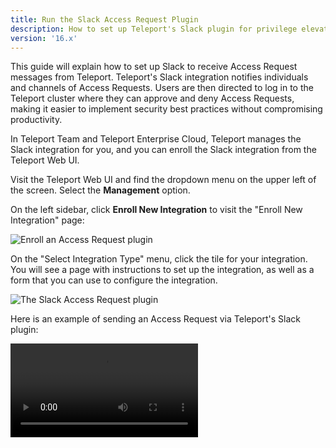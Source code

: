 ```yaml
---
title: Run the Slack Access Request Plugin
description: How to set up Teleport's Slack plugin for privilege elevation approvals.
version: '16.x'
---
```


This guide will explain how to set up Slack to receive Access Request messages
from Teleport. Teleport's Slack integration notifies individuals and channels of
Access Requests. Users are then directed to log in to the Teleport cluster where
they can approve and deny Access Requests, making it easier to implement security
best practices without compromising productivity.

<Accordion title="This integration is hosted on Teleport Cloud">
  In Teleport Team and Teleport Enterprise Cloud, Teleport manages the Slack integration for
  you, and you can enroll the Slack integration from the Teleport Web UI.

  Visit the Teleport Web UI and find the dropdown menu on the upper left of the
  screen. Select the **Management** option.

  On the left sidebar, click **Enroll New Integration** to visit the "Enroll New
  Integration" page:

  ![Enroll an Access Request plugin](../../../../../../assets/enroll-7cf5756f5a.png)

  On the "Select Integration Type" menu, click the tile for your integration. You
  will see a page with instructions to set up the integration, as well as a form
  that you can use to configure the integration.
</Accordion>

![The Slack Access Request plugin](../../../../../../assets/diagram-258db6d174.png)

Here is an example of sending an Access Request via Teleport's Slack plugin:

<video controls>
  <source src="../../../../../../assets/slack-789d16bd5d.mp4" type="video/mp4" />

  <source src="../../../../../../assets/slack-168e42cd25.webm" type="video/webm" />

  Your browser does not support the video tag.
</video>

## Prerequisites

- Access to an Enterprise edition of Teleport running in your environment.

  For information about the differences between Teleport editions, see [Comparing
  editions](/docs/ver/16.x/choose-an-edition/introduction#comparing-editions).

- The Enterprise `tctl` admin tool and `tsh` client tool version >= 15.0.0-dev.

  You can verify the tools you have installed by running the following commands:

  ```code
  $ tctl version
  # Teleport Enterprise v15.0.0-dev go1.21

  $ tsh version
  # Teleport v15.0.0-dev go1.21
  ```

  You can download these tools by following the appropriate [Installation
  instructions](/docs/ver/16.x/installation#installation-instructions) for your environment and Teleport edition.

**Recommended:** Configure Machine ID to provide short-lived Teleport
credentials to the plugin. Before following this guide, follow a Machine ID
[deployment guide](/docs/ver/16.x/machine-id/deployment) to run the `tbot` binary on
your infrastructure.

- Slack admin privileges to create an app and install it to your workspace. Your
  Slack profile must have the "Workspace Owner" or "Workspace Admin" banner
  below your profile picture.
- Either a Linux host or Kubernetes cluster where you will run the Slack plugin.

To check that you can connect to your Teleport cluster, sign in with `tsh login`, then
verify that you can run `tctl` commands using your current credentials.
`tctl` is supported on macOS and Linux machines.

For example:

```code
$ tsh login --proxy=teleport.example.com --user=email@example.com
$ tctl status
# Cluster  teleport.example.com
# Version  15.0.0-dev
# CA pin   sha256:abdc1245efgh5678abdc1245efgh5678abdc1245efgh5678abdc1245efgh5678
```

If you can connect to the cluster and run the `tctl status` command, you can use your
current credentials to run subsequent `tctl` commands from your workstation.
If you host your own Teleport cluster, you can also run `tctl` commands on the computer that
hosts the Teleport Auth Service for full permissions.

## Step 1/8. Define RBAC resources

Before you set up the Slack plugin, you will need to enable Role Access Requests
in your Teleport cluster.

For the purpose of this guide, we will define an `editor-requester` role, which
can request the built-in `editor` role, and an `editor-reviewer` role that can
review requests for the `editor` role.

Create a file called `editor-request-rbac.yaml` with the following content:

```yaml
kind: role
version: v5
metadata:
  name: editor-reviewer
spec:
  allow:
    review_requests:
      roles: ['editor']
---
kind: role
version: v5
metadata:
  name: editor-requester
spec:
  allow:
    request:
      roles: ['editor']
      thresholds:
        - approve: 1
          deny: 1
```

Create the roles you defined:

```code
$ tctl create -f editor-request-rbac.yaml
role 'editor-reviewer' has been created
role 'editor-requester' has been created
```

Allow yourself to review requests by users with the `editor-requester` role by
assigning yourself the `editor-reviewer` role.

Assign the `editor-reviewer` role to your Teleport user by running the appropriate
commands for your authentication provider:

<Tabs>
  <Tab title="Local User">
    1. Retrieve your local user's configuration resource:

       ```code
       $ tctl get users/$(tsh status -f json | jq -r '.active.username') > out.yaml
       ```

    2. Edit `out.yaml`, adding `editor-reviewer` to the list of existing roles:

       ```diff
         roles:
          - access
          - auditor
          - editor
       +  - editor-reviewer 
       ```

    3. Apply your changes:

       ```code
       $ tctl create -f out.yaml
       ```

    4. Sign out of the Teleport cluster and sign in again to assume the new role.
  </Tab>

  <Tab title="GitHub">
    1. Retrieve your `github` authentication connector:

       ```code
       $ tctl get github/github --with-secrets > github.yaml
       ```

       Note that the `--with-secrets` flag adds the value of `spec.signing_key_pair.private_key`
       to the `github.yaml` file. Because this key contains a sensitive value, you should remove the
       github.yaml file immediately after updating the resource.

    2. Edit `github.yaml`, adding `editor-reviewer` to the `teams_to_roles` section.

       The team you should map to this role depends on how you have designed your
       organization's role-based access controls (RBAC). However, the team must include your user account and
       should be the smallest team possible within your organization.

       Here is an example:

       ```diff
         teams_to_roles:
           - organization: octocats
             team: admins
             roles:
               - access
       +       - editor-reviewer
       ```

    3. Apply your changes:

       ```code
       $ tctl create -f github.yaml
       ```

    4. Sign out of the Teleport cluster and sign in again to assume the new role.
  </Tab>

  <Tab title="SAML">
    1. Retrieve your `saml`  configuration resource:

       ```code
       $ tctl get --with-secrets saml/mysaml > saml.yaml
       ```

       Note that the `--with-secrets` flag adds the value of `spec.signing_key_pair.private_key`
       to the `saml.yaml` file. Because this key contains a sensitive value, you should remove the
       saml.yaml file immediately after updating the resource.

    2. Edit `saml.yaml`, adding `editor-reviewer` to the `attributes_to_roles` section.

       The attribute you should map to this role depends on how you have designed your
       organization's role-based access controls (RBAC). However, the group must include your
       user account and should be the smallest group possible within your organization.

       Here is an example:

       ```diff
         attributes_to_roles:
           - name: "groups"
             value: "my-group"
             roles:
               - access
       +       - editor-reviewer
       ```

    3. Apply your changes:

       ```code
       $ tctl create -f saml.yaml
       ```

    4. Sign out of the Teleport cluster and sign in again to assume the new role.
  </Tab>

  <Tab title="OIDC">
    1. Retrieve your `oidc`  configuration resource:

       ```code
       $ tctl get oidc/myoidc --with-secrets > oidc.yaml
       ```

       Note that the `--with-secrets` flag adds the value of `spec.signing_key_pair.private_key`
       to the `oidc.yaml` file. Because this key contains a sensitive value, you should remove the
       oidc.yaml file immediately after updating the resource.

    2. Edit `oidc.yaml`, adding `editor-reviewer` to the `claims_to_roles` section.

       The claim you should map to this role depends on how you have designed your organization's
       role-based access controls (RBAC). However, the group must include your user account and
       should be the smallest group possible within your organization.

       Here is an example:

       ```diff
         claims_to_roles:
           - name: "groups"
             value: "my-group"
             roles:
               - access
       +       - editor-reviewer
       ```

    3. Apply your changes:

       ```code
       $ tctl create -f oidc.yaml
       ```

    4. Sign out of the Teleport cluster and sign in again to assume the new role.
  </Tab>
</Tabs>

Create a user called `myuser` who has the `editor-requester` role. This user
cannot edit your cluster configuration unless they request the `editor` role:

```code
$ tctl users add myuser --roles=editor-requester 
```

`tctl` will print an invitation URL to your terminal. Visit the URL and log in
as `myuser` for the first time, registering credentials as configured for your
Teleport cluster.

Later in this guide, you will have `myuser` request the `editor` role so you can
review the request using the Teleport plugin.

## Step 2/8. Install the Teleport Slack plugin

<Tabs>
  <Tab title="Download">
    We currently only provide `linux-amd64` binaries. You can also compile these
    plugins from source. You can run the plugin from a remote host or your local
    development machine.

    ```code
    $ curl -L -O https://get.gravitational.com/teleport-access-slack-v13.3.7-linux-amd64-bin.tar.gz
    $ tar -xzf teleport-access-slack-v13.3.7-linux-amd64-bin.tar.gz
    $ cd teleport-access-slack
    $ sudo ./install
    ```

    Make sure the binary is installed:

    ```code
    $ teleport-slack version
    teleport-slack v13.3.7 git:teleport-slack-v13.3.7-fffffffff go1.21
    ```
  </Tab>

  <Tab title="Docker Image">
    We currently only provide Docker images for `linux-amd64`.
    Pull the Docker image for the latest access request plugin by running the following command:

    ```code
    $ docker pull public.ecr.aws/gravitational/teleport-plugin-slack:13.3.7
    ```

    Make sure the plugin is installed by running the following command:

    ```code
    $ docker run public.ecr.aws/gravitational/teleport-plugin-slack:13.3.7 version
    teleport-slack v13.3.7 git:teleport-slack-v13.3.7-api/14.0.0-gd1e081e 1.21
    ```

    For a list of available tags, visit [Amazon ECR Public Gallery](https://gallery.ecr.aws/gravitational/teleport-plugin-slack).
  </Tab>

  <Tab title="From Source">
    To install from source you need `git` and `go` installed. If you do not have Go
    installed, visit the Go [downloads page](https://go.dev/dl/).

    ```code
    $ git clone https://github.com/gravitational/teleport-plugins.git
    $ cd teleport-plugins/access/slack
    $ make
    ```

    Move the `teleport-slack` binary into your PATH.

    Make sure the binary is installed:

    ```code
    $ teleport-slack version
    teleport-slack v13.3.7 git:teleport-slack-v13.3.7-fffffffff go1.21
    ```
  </Tab>

  <Tab title="Helm Chart">
    {/*TODO: Replace this with the following partial once we fix
    gravitational/docs#299:
    docs/pages/kubernetes-access/helm/includes/helm-repo-add.mdx*/}

    Allow Helm to install charts that are hosted in the Teleport Helm repository:

    ```code
    $ helm repo add teleport https://charts.releases.teleport.dev
    ```

    Update the cache of charts from the remote repository:

    ```code
    $ helm repo update
    ```
  </Tab>
</Tabs>

## Step 3/8. Create a user and role for the plugin

Teleport's Access Request plugins authenticate to your Teleport cluster as a
user with permissions to list and read Access Requests. This way, plugins can
retrieve Access Requests from the Teleport Auth Service and present them to
reviewers.

Define a user and role called `access-plugin` by adding the following content to
a file called `access-plugin.yaml`:

```yaml
kind: role
version: v5
metadata:
  name: access-plugin
spec:
  allow:
    rules:
      - resources: ['access_request']
        verbs: ['list', 'read']
      - resources: ['access_plugin_data']
        verbs: ['update']

      # In order to provide access list review reminders, permissions to list and read access lists
      # are necessary. This is currently only supported for a subset of plugins.
      - resources: ['access_list']
        verbs: ['list', 'read']

    # Optional: To display user-friendly names in resource-based Access
    # Requests instead of resource IDs, the plugin also needs permission
    # to list the resources being requested. Include this along with the
    # list-access-request-resources role definition.
    review_requests:
      preview_as_roles:
        - list-access-request-resources
---
kind: user
metadata:
  name: access-plugin
spec:
  roles: ['access-plugin']
version: v2
---
# Optional, for displaying friendly names of resources. Resource types and
# labels can be further limited to only the resources that access can be
# requested to.
kind: role
version: v5
metadata:
  name: list-access-request-resources
spec:
  allow:
    rules:
      - resources: ['node', 'app', 'db', 'kube_cluster']
        verbs: ['list', 'read']
    node_labels:
      '*': '*'
    kubernetes_labels:
      '*': '*'
    db_labels:
      '*': '*'
    app_labels:
      '*': '*'
    group_labels:
      '*': '*'
```

Create the user and role:

```code
$ tctl create -f access-plugin.yaml
```

As with all Teleport users, the Teleport Auth Service authenticates the
`access-plugin` user by issuing short-lived TLS credentials. In this case, we
will need to request the credentials manually by *impersonating* the
`access-plugin` role and user.

If you are running a self-hosted Teleport Enterprise deployment and are using
`tctl` from the Auth Service host, you will already have impersonation
privileges.

To grant your user impersonation privileges for `access-plugin`, define a role
called `access-plugin-impersonator` by pasting the following YAML document into
a file called `access-plugin-impersonator.yaml`:

```yaml
kind: role
version: v5
metadata:
  name: access-plugin-impersonator
spec:
  allow:
    impersonate:
      roles:
      - access-plugin
      users:
      - access-plugin
```

Create the `access-plugin-impersonator` role:

```code
$ tctl create -f access-plugin-impersonator.yaml
```

If you are providing identity files to the plugin with Machine ID, assign the
`access-plugin` role to the Machine ID bot user. Otherwise, assign this role to
the user you plan to use to generate credentials for the `access-plugin` role
and user:

Assign the `access-plugin-impersonator` role to your Teleport user by running the appropriate
commands for your authentication provider:

<Tabs>
  <Tab title="Local User">
    1. Retrieve your local user's configuration resource:

       ```code
       $ tctl get users/$(tsh status -f json | jq -r '.active.username') > out.yaml
       ```

    2. Edit `out.yaml`, adding `access-plugin-impersonator` to the list of existing roles:

       ```diff
         roles:
          - access
          - auditor
          - editor
       +  - access-plugin-impersonator 
       ```

    3. Apply your changes:

       ```code
       $ tctl create -f out.yaml
       ```

    4. Sign out of the Teleport cluster and sign in again to assume the new role.
  </Tab>

  <Tab title="GitHub">
    1. Retrieve your `github` authentication connector:

       ```code
       $ tctl get github/github --with-secrets > github.yaml
       ```

       Note that the `--with-secrets` flag adds the value of `spec.signing_key_pair.private_key`
       to the `github.yaml` file. Because this key contains a sensitive value, you should remove the
       github.yaml file immediately after updating the resource.

    2. Edit `github.yaml`, adding `access-plugin-impersonator` to the `teams_to_roles` section.

       The team you should map to this role depends on how you have designed your
       organization's role-based access controls (RBAC). However, the team must include your user account and
       should be the smallest team possible within your organization.

       Here is an example:

       ```diff
         teams_to_roles:
           - organization: octocats
             team: admins
             roles:
               - access
       +       - access-plugin-impersonator
       ```

    3. Apply your changes:

       ```code
       $ tctl create -f github.yaml
       ```

    4. Sign out of the Teleport cluster and sign in again to assume the new role.
  </Tab>

  <Tab title="SAML">
    1. Retrieve your `saml`  configuration resource:

       ```code
       $ tctl get --with-secrets saml/mysaml > saml.yaml
       ```

       Note that the `--with-secrets` flag adds the value of `spec.signing_key_pair.private_key`
       to the `saml.yaml` file. Because this key contains a sensitive value, you should remove the
       saml.yaml file immediately after updating the resource.

    2. Edit `saml.yaml`, adding `access-plugin-impersonator` to the `attributes_to_roles` section.

       The attribute you should map to this role depends on how you have designed your
       organization's role-based access controls (RBAC). However, the group must include your
       user account and should be the smallest group possible within your organization.

       Here is an example:

       ```diff
         attributes_to_roles:
           - name: "groups"
             value: "my-group"
             roles:
               - access
       +       - access-plugin-impersonator
       ```

    3. Apply your changes:

       ```code
       $ tctl create -f saml.yaml
       ```

    4. Sign out of the Teleport cluster and sign in again to assume the new role.
  </Tab>

  <Tab title="OIDC">
    1. Retrieve your `oidc`  configuration resource:

       ```code
       $ tctl get oidc/myoidc --with-secrets > oidc.yaml
       ```

       Note that the `--with-secrets` flag adds the value of `spec.signing_key_pair.private_key`
       to the `oidc.yaml` file. Because this key contains a sensitive value, you should remove the
       oidc.yaml file immediately after updating the resource.

    2. Edit `oidc.yaml`, adding `access-plugin-impersonator` to the `claims_to_roles` section.

       The claim you should map to this role depends on how you have designed your organization's
       role-based access controls (RBAC). However, the group must include your user account and
       should be the smallest group possible within your organization.

       Here is an example:

       ```diff
         claims_to_roles:
           - name: "groups"
             value: "my-group"
             roles:
               - access
       +       - access-plugin-impersonator
       ```

    3. Apply your changes:

       ```code
       $ tctl create -f oidc.yaml
       ```

    4. Sign out of the Teleport cluster and sign in again to assume the new role.
  </Tab>
</Tabs>

You will now be able to generate signed certificates for the `access-plugin`
role and user.

## Step 4/8. Export the access plugin identity

Give the plugin access to a Teleport identity file. We recommend using Machine
ID for this in order to produce short-lived identity files that are less
dangerous if exfiltrated, though in demo deployments, you can generate
longer-lived identity files with `tctl`:

<Tabs>
  <Tab title="Machine ID">
    Configure `tbot` with an output that will produce the credentials needed by
    the plugin. As the plugin will be accessing the Teleport API, the correct
    output type to use is `identity`.

    For this guide, the `directory` destination will be used. This will write these
    credentials to a specified directory on disk. Ensure that this directory can
    be written to by the Linux user that `tbot` runs as, and that it can be read by
    the Linux user that the plugin will run as.

    Modify your `tbot` configuration to add an `identity` output.

    If running `tbot` on a Linux server, use the `directory` output to write
    identity files to the `/opt/machine-id` directory:

    ```yaml
    outputs:
    - type: identity
      destination:
        type: directory
        # For this guide, /opt/machine-id is used as the destination directory.
        # You may wish to customize this. Multiple outputs cannot share the same
        # destination.
        path: /opt/machine-id
    ```

    If running `tbot` on Kubernetes, write the identity file to Kubernetes secret
    instead:

    ```yaml
    outputs:
      - type: identity
        destination:
          type: kubernetes_secret
          name: teleport-plugin-slack-identity
    ```

    If operating `tbot` as a background service, restart it. If running `tbot` in
    one-shot mode, execute it now.

    You should now see an `identity` file under `/opt/machine-id` or a Kubernetes
    secret named `teleport-plugin-slack-identity`. This contains the private key and signed
    certificates needed by the plugin to authenticate with the Teleport Auth
    Service.
  </Tab>

  <Tab title="Long-lived identity files">
    Like all Teleport users, `access-plugin` needs signed credentials in order to
    connect to your Teleport cluster. You will use the `tctl auth sign` command to
    request these credentials.

    The following `tctl auth sign` command impersonates the `access-plugin` user,
    generates signed credentials, and writes an identity file to the local
    directory:

    ```code
    $ tctl auth sign --user=access-plugin --out=identity
    ```

    The plugin connects to the Teleport Auth Service's gRPC endpoint over TLS.

    The identity file, `identity`, includes both TLS and SSH credentials. The
    plugin uses the SSH credentials to connect to the Proxy Service, which
    establishes a reverse tunnel connection to the Auth Service. The plugin
    uses this reverse tunnel, along with your TLS credentials, to connect to the
    Auth Service's gRPC endpoint.

    <Accordion title="Certificate Lifetime">
      By default, `tctl auth sign` produces certificates with a relatively short
      lifetime. For production deployments, we suggest using [Machine
      ID](/docs/ver/16.x/machine-id/introduction) to programmatically issue and renew
      certificates for your plugin. See our Machine ID [getting started
      guide](/docs/ver/16.x/machine-id/getting-started) to learn more.

      Note that you cannot issue certificates that are valid longer than your existing credentials.
      For example, to issue certificates with a 1000-hour TTL, you must be logged in with a session that is
      valid for at least 1000 hours. This means your user must have a role allowing
      a `max_session_ttl` of at least 1000 hours (60000 minutes), and you must specify a `--ttl`
      when logging in:

      ```code
      $ tsh login --proxy=teleport.example.com --ttl=60060
      ```
    </Accordion>

    If you are running the plugin on a Linux server, create a data directory
    to hold certificate files for the plugin:

    ```code
    $ sudo mkdir -p /var/lib/teleport/api-credentials
    $ sudo mv identity /var/lib/teleport/plugins/api-credentials
    ```

    If you are running the plugin on Kubernetes, Create a Kubernetes secret
    that contains the Teleport identity file:

    ```code
    $ kubectl -n teleport create secret generic --from-file=identity teleport-plugin-slack-identity
    ```

    Once the Teleport credentials expire, you will need to renew them by running the
    `tctl auth sign` command again.
  </Tab>
</Tabs>

## Step 5/8. Register a Slack app

The Access Request plugin for Slack receives Access Request events from the
Teleport Auth Service, formats them into Slack messages, and sends them to the
Slack API to post them in your workspace. For this to work, you must register a
new app with the Slack API.

### Create your app

Visit [https://api.slack.com/apps](https://api.slack.com/apps) to create a new
Slack app. Click "Create an App", then "From scratch". Fill in the form as shown
below:

![Create Slack App](../../../../../../assets/Create-a-Slack-App-ee24822a33.png)

The "App Name" should be "Teleport". Click the "Development Slack Workspace"
dropdown and choose the workspace where you would like to see Access Request
messages.

### Generate an OAuth token with scopes

Next, configure your application to authenticate to the Slack API. We will do
this by generating an OAuth token that the plugin will present to the Slack API.

We will restrict the plugin to the narrowest possible permissions by using OAuth
scopes. The Slack plugin needs to post messages to your workspace. It also needs
to read usernames and email addresses in order to direct Access Request
notifications from the Auth Service to the appropriate Teleport users in Slack.

After creating your app, the Slack website will open a console where you can
specify configuration options. On the sidebar menu under "Features", click
"OAuth & Permissions".

Scroll to the "Scopes" section and click "Add an OAuth Scope" for each of the
following scopes:

- `chat:write`
- `incoming-webhook`
- `users:read`
- `users:read.email`

The result should look like this:

![API Scopes](../../../../../../assets/api-scopes-49ae0afd3c.png)

After you have configured scopes for your plugin, scroll back to the top of the
OAuth & Permissions page, find the "OAuth Tokens for Your Workspace" section,
and click "Install to Workspace". You will see a summary of the permission you
configured for the Slack plugin earlier.

In "Where should Teleport post?", choose "Slackbot" as the default channel the
plugin will post to. The plugin will post here when sending direct messages.
Later in this guide, we will configure the plugin to post in other channels as
well.

After submitting this form, you will see an OAuth token in the "OAuth &
Permissions" tab under "Tokens for Your Workspace":

![OAuth Tokens](../../../../../../assets/OAuth-ab2b4b7547.png)

You will use this token later when configuring the Slack plugin.

## Step 6/8. Configure the Teleport Slack plugin

At this point, the Teleport Slack plugin has the credentials it needs to
communicate with your Teleport cluster and the Slack API. In this step, you will
configure the Slack plugin to use these credentials. You will also configure the
plugin to notify the right Slack channels when it receives an Access Request
update.

### Create a configuration file

<Tabs>
  <Tab title="Executable or Docker">
    The Teleport Slack plugin uses a configuration file in TOML format. Generate a
    boilerplate configuration by running the following command (the plugin will not run
    unless the config file is in `/etc/teleport-slack.toml`):

    ```code
    $ teleport-slack configure | sudo tee /etc/teleport-slack.toml > /dev/null
    ```

    This should result in a configuration file like the one below:

    ```toml
    # Example Slack plugin configuration TOML file

    [teleport]

    # Teleport Auth/Proxy Server address.
    # addr = "example.com:3025"
    #
    # Should be port 3025 for Auth Server and 3080 or 443 for Proxy.
    # For Teleport Cloud, should be in the form "your-account.teleport.sh:443".

    # Credentials generated with `tctl auth sign`.
    #
    # When using --format=file:
    # identity = "/var/lib/teleport/plugins/slack/identity"   # Identity file
    # refresh_identity = true                                 # Refresh identity file on a periodic basis
    #
    # When using --format=tls:
    # client_key = "/var/lib/teleport/plugins/slack/auth.key" # Teleport TLS secret key
    # client_crt = "/var/lib/teleport/plugins/slack/auth.crt" # Teleport TLS certificate
    # root_cas = "/var/lib/teleport/plugins/slack/auth.cas"   # Teleport CA certs

    [slack]
    # Slack Bot OAuth token
    # You can also use an absolute path to a token file, e.g., 
    # "/var/lib/teleport/token"
    token = "xoxb-11xx"

    [role_to_recipients]
    # Map roles to recipients.
    #
    # Provide slack user_email/channel recipients for access requests for specific roles. 
    # role.suggested_reviewers will automatically be treated as additional email recipients.
    # "*" must be provided to match non-specified roles.
    #
    # "dev" = "devs-slack-channel"
    # "*" = ["admin@email.com", "admin-slack-channel"]

    [log]
    output = "stderr" # Logger output. Could be "stdout", "stderr" or "/var/lib/teleport/slack.log"
    severity = "INFO" # Logger severity. Could be "INFO", "ERROR", "DEBUG" or "WARN".

    ```
  </Tab>

  <Tab title="Helm Chart">
    The Slack Helm Chart uses a YAML values file to configure the plugin.
    On your local workstation, create a file called `teleport-slack-helm.yaml`
    based on the following example:

    ```toml
    teleport:
      # Teleport HTTPS Proxy Web Address, for Teleport Enterprise Cloud should be in the form "your-account.teleport.sh:443"
      address: "teleport.example.com:443"
      # Secret containing identity
      identitySecretName: teleport-plugin-slack-identity
      # Path within the secret containing the identity file.
      identitySecretPath: identity

    slack:
      token: "xoxb-11xx"  # Slack Bot OAuth token

    # Mapping from role to recipients
    roleToRecipients: []
      # "dev": "devs-slack-channel"
      # "*": ["admin@email.com", "admin-slack-channel"]

    ```
  </Tab>
</Tabs>

### Edit the configuration file

Open the configuration file created for the Teleport Slack plugin and update the following fields:

**`[teleport]`**

The Slack plugin uses this section to connect to your Teleport cluster:

<Tabs>
  <Tab title="Executable or Docker">
    **`addr`**: Include the hostname and HTTPS port of your Teleport Proxy Service
    or Teleport Enterprise Cloud tenant (e.g., `teleport.example.com:443` or
    `mytenant.teleport.sh:443`).

    **`identity`**: Fill this in with the path to the identity file you exported
    earlier.

    **`client_key`**, **`client_crt`**, **`root_cas`**: Comment these out, since we
    are not using them in this configuration.
  </Tab>

  <Tab title="Helm Chart">
    **`address`**: Include the hostname and HTTPS port of your Teleport Proxy Service
    or Teleport Enterprise Cloud tenant (e.g., `teleport.example.com:443` or
    `mytenant.teleport.sh:443`).

    **`identitySecretName`**: Fill in the `identitySecretName` field with the name
    of the Kubernetes secret you created earlier.

    **`identitySecretPath`**: Fill in the `identitySecretPath` field with the path
    of the identity file within the Kubernetes secret. If you have followed the
    instructions above, this will be `identity`.
  </Tab>
</Tabs>

If you are providing credentials to the plugin using a `tbot` binary that runs
on a Linux server, make sure the value of `identity` is the same as the path of
the identity file you configured `tbot` to generate, `/opt/machine-id/identity`.

Configure the plugin to periodically reload the identity file, ensuring that it
does not attempt to connect to the Teleport Auth Service with expired
credentials.

Add the following to the `teleport` section of the configuration:

```toml
refresh_identity = true
```

**`[slack]`**

`token`: Open [`https://api.slack.com/apps`](https://api.slack.com/apps), find
the Slack app you created earlier, navigate to the "OAuth & Permissions" tab,
copy the "Bot User OAuth Token", and paste it into this field.

**`[role_to_recipients]`**

The `role_to_recipients` map configure the channels that the Slack plugin will
notify when a user requests access to a specific role. When the Slack plugin
receives an Access Request from the Auth Service, it will look up the role being
requested and identify the Slack channels to notify.

<Tabs>
  <Tab title="Executable or Docker">
    Here is an example of a `role_to_recipients` map:

    ```toml
    [role_to_recipients]
    "*" = "admin-slack-channel"
    "dev" = ["dev-slack-channel", "admin-slack-channel"]
    "dba" = "alex@gmail.com"
    ```
  </Tab>

  <Tab title="Helm Chart">
    In our Helm chart, the `role_to_recipients` field is called `roleToRecipients`
    and uses the following format:

    ```yaml
    roleToRecipients:
      "*": "admin-slack-channel"
      "dev":
        - "dev-slack-channel"
        - "admin-slack-channel"
      "dba": "alex@gmail.com"
    ```
  </Tab>
</Tabs>

In the `role_to_recipients` map, each key is the name of a Teleport role. Each
value configures the Slack channel (or channels) to notify. The value can be a
single string or an array of strings. Each string must be either the name of a
Slack channel (including a user's direct message channel) or the email address
of a Slack user. If the recipient is an email address, the Slack plugin will
use that email address to look up a direct message channel.

The `role_to_recipients` map must also include an entry for `"*"`, which the
plugin looks up if no other entry matches a given role name. In the example
above, requests for roles aside from `dev` and `dba` will notify the
`admin-slack-channel` channel.

<Accordion title="Suggested reviewers">
  Users can suggest reviewers when they create an Access Request, e.g.,:

  ```code
  $ tsh request create --roles=dbadmin --reviewers=alice@example.com,ivan@example.com
  ```

  If an Access Request includes suggested reviewers, the Slack plugin will add
  these to the list of channels to notify. If a suggested reviewer is an email
  address, the plugin will look up the the direct message channel for that
  address and post a message in that channel.
</Accordion>

Configure the Slack plugin to notify you when a user requests the `editor` role
by adding the following to your `role_to_recipients` config (replace
`TELEPORT_USERNAME` with the user you assigned the `editor-reviewer` role
earlier):

<Tabs>
  <Tab title="Executable or Docker">
    ```toml
    [role_to_recipients]
    "*" = "access-requests"
    "editor" = "TELEPORT_USERNAME"
    ```
  </Tab>

  <Tab title="Helm Chart">
    ```yaml
    roleToRecipients:
      "*": "access-requests"
      "editor": "TELEPORT_USERNAME"
    ```
  </Tab>
</Tabs>

Either create an `access-requests` channel in your Slack workspace or rename the
value of the `"*"` key to an existing channel.

### Invite your Slack app

Once you have configured the channels that the Slack plugin will notify when it
receives an Access Request, you will need to ensure that the plugin can post in
those channels.

You have already configured the plugin to send direct messages as Slackbot. For
any other channel you mention in your `role_to_recipients` map, you will need
to invite the plugin to that channel. Navigate to each channel and enter `/invite
@teleport` in the message box.

## Step 7/8. Test your Slack app

Once Teleport is running, you've created the Slack app, and the plugin is
configured, you can now run the plugin and test the workflow.

<Tabs>
  <Tab title="Executable">
    Start the plugin:

    ```code
    $ teleport-slack start
    ```

    If everything works fine, the log output should look like this:

    ```code
    $ teleport-slack start
    INFO   Starting Teleport Access Slack Plugin 7.2.1: slack/app.go:80
    INFO   Plugin is ready slack/app.go:101
    ```
  </Tab>

  <Tab title="Docker">
    run the plugin:

    ```code
    $ docker run -v <path-to-config>:/etc/teleport-slack.toml public.ecr.aws/gravitational/teleport-plugin-slack:15.0.0-dev start
    ```
  </Tab>

  <Tab title="Helm Chart">
    Install the plugin:

    ```code
    $ helm upgrade --install teleport-plugin-slack teleport/teleport-plugin-slack --values teleport-slack-helm.yaml
    ```

    To inspect the plugin's logs, use the following command:

    ```code
    $ kubectl logs deploy/teleport-plugin-slack
    ```

    Debug logs can be enabled by setting `log.severity` to `DEBUG` in
    `teleport-slack-helm.yaml` and executing the `helm upgrade ...` command
    above again. Then you can restart the plugin with the following command:

    ```code
    $ kubectl rollout restart deployment teleport-plugin-slack
    ```
  </Tab>
</Tabs>

Create an Access Request and check if the plugin works as expected with the
following steps.

### Create an Access Request

<Tabs>
  <Tab title="As an Admin">
    A Teleport admin can create an Access Request for another user with `tctl`:

    ```code
    $ tctl request create myuser --roles=editor
    ```
  </Tab>

  <Tab title="As a User">
    Users can use `tsh` to create an Access Request and log in with approved roles:

    ```code
    $ tsh request create --roles=editor
    Seeking request approval... (id: 8f77d2d1-2bbf-4031-a300-58926237a807)
    ```
  </Tab>

  <Tab title="From the Web UI">
    Users can request access using the Web UI by visiting the "Access Requests"
    tab and clicking "New Request":

    ![Creating an Access Request using the Web UI](../../../../../../assets/request-access-989f648dce.png)
  </Tab>
</Tabs>

The user you configured earlier to review the request should receive a direct
message from "Teleport" in Slack allowing them to visit a link in the Teleport
Web UI and either approve or deny the request.

### Resolve the request

Once you receive an Access Request message, click the link to visit Teleport and
approve or deny the request:

![Reviewing a request](../../../../../../assets/review-request-a35de046df.png)

<Accordion title="Reviewing from the command line">
  You can also review an Access Request from the command line:

  <Tabs>
    <Tab title="As an Admin">
      ```code
      # Replace REQUEST_ID with the id of the request
      $ tctl request approve REQUEST_ID
      $ tctl request deny REQUEST_ID
      ```
    </Tab>

    <Tab title="As a User">
      ```code
      # Replace REQUEST_ID with the id of the request
      $ tsh request review --approve REQUEST_ID
      $ tsh request review --deny REQUEST_ID
      ```
    </Tab>
  </Tabs>
</Accordion>

Once the request is resolved, the Slack bot will add an emoji reaction of ✅ or
❌ to the Slack message for the Access Request, depending on whether the request
was approved or denied.

<Note>
  When the Slack plugin posts an Access Request notification to a channel, anyone
  with access to the channel can view the notification and follow the link. While
  users must be authorized via their Teleport roles to review Access Requests, you
  should still check the Teleport audit log to ensure that the right users are
  reviewing the right requests.

  When auditing Access Request reviews, check for events with the type `Access
  Request Reviewed` in the Teleport Web UI.
</Note>

## Step 8/8. Set up systemd

This section is only relevant if you are running the Teleport Slack plugin on a
Linux host.

In production, we recommend starting the Teleport plugin daemon via an init
system like systemd.  Here's the recommended Teleport plugin service unit file
for systemd:

```ini
[Unit]
Description=Teleport Slack Plugin
After=network.target

[Service]
Type=simple
Restart=on-failure
ExecStart=/usr/local/bin/teleport-slack start --config=/etc/teleport-slack.toml
ExecReload=/bin/kill -HUP $MAINPID
PIDFile=/run/teleport-slack.pid

[Install]
WantedBy=multi-user.target
```

Save this as `teleport-slack.service` in either `/usr/lib/systemd/system/` or
another [unit file load
path](https://www.freedesktop.org/software/systemd/man/systemd.unit.html#Unit%20File%20Load%20Path)
supported by systemd.

Enable and start the plugin:

```code
$ sudo systemctl enable teleport-slack
$ sudo systemctl start teleport-slack
```

## Next steps

- Read our guides to configuring [Resource Access
  Requests](/docs/ver/16.x/access-controls/access-requests/resource-requests) and [Role Access
  Requests](/docs/ver/16.x/access-controls/access-requests/role-requests) so you can get the most out
  of your Access Request plugins.

